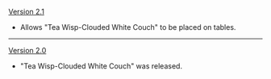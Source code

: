 {{Change History/Header}}
[[Version 2.1]]
* Allows "Tea Wisp-Clouded White Couch" to be placed on tables.
----
[[Version 2.0]]
* "Tea Wisp-Clouded White Couch" was released.